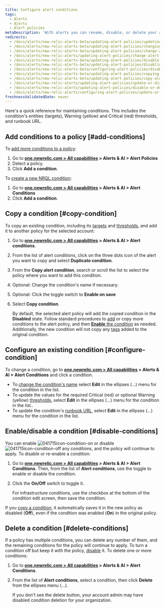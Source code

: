 ```yaml
---
title: Configure alert conditions
tags:
  - Alerts
  - Alerts
  - Alert policies
metaDescription: 'With alerts you can rename, disable, or delete your alert policies, as well as update or remove their conditions and channels.'
redirects:
  - /docs/alerts/new-relic-alerts-beta/updating-alert-policies/updating-alert-policies
  - /docs/alerts/new-relic-alerts-beta/updating-alert-policies/changing-alert-policies
  - /docs/alerts/new-relic-alerts-beta/updating-alert-policies/change-alert-policies
  - /docs/alerts/new-relic-alerts/updating-alert-policies/change-alert-policies
  - /docs/alerts/new-relic-alerts-beta/updating-alert-policies/disable-or-delete-alert-policies-conditions
  - /docs/alerts/new-relic-alerts-beta/updating-alert-policies/disabling-or-deleting-alert-policies
  - /docs/alerts/new-relic-alerts-beta/configuring-alert-policies/disabling-or-deleting-alert-policies
  - /docs/alerts/new-relic-alerts-beta/updating-alert-policies/copying-alert-conditions
  - /docs/alerts/new-relic-alerts-beta/updating-alert-policies/copy-alert-conditions
  - /docs/alerts/new-relic-alerts/updating-alert-policies/update-or-disable-policies-conditions
  - /docs/alerts/new-relic-alerts/updating-alert-policies/disable-or-delete-alert-policies-conditions
  - /docs/alerts/new-relic-alerts/configuring-alert-policies/update-or-disable-policies-conditions
freshnessValidatedDate: never
---
```




Here's a quick reference for maintaining conditions. This includes the condition's entities (targets), Warning (yellow) and Critical (red) thresholds, and runbook URL.

## Add conditions to a policy [#add-conditions]

To [add more conditions to a policy](/docs/alerts/new-relic-alerts-beta/configuring-alert-policies/define-alert-conditions):
1.  Go to <DoNotTranslate>**[one.newrelic.com > All capabilities](https://one.newrelic.com/all-capabilities) > Alerts & AI > Alert Policies**</DoNotTranslate>
2. Delect a policy.
3. Click <DoNotTranslate>**Add a condition**</DoNotTranslate>.

To [create a new NRQL condition](/docs/alerts-applied-intelligence/new-relic-alerts/alert-conditions/create-nrql-alert-conditions): 

1. Go to <DoNotTranslate>**[one.newrelic.com > All capabilities](https://one.newrelic.com/all-capabilities) > Alerts & AI > Alert Conditions**</DoNotTranslate>
2. Click <DoNotTranslate>**Add a condition**</DoNotTranslate>.

## Copy a condition [#copy-condition]

To copy an existing condition, including its [targets](/docs/apm/new-relic-apm/getting-started/glossary#alert-target) and [thresholds](/docs/apm/new-relic-apm/getting-started/glossary#alert-threshold), and add it to another policy for the selected account:

1. Go to <DoNotTranslate>**[one.newrelic.com > All capabilities](https://one.newrelic.com/all-capabilities) > Alerts & AI > Alert conditions**</DoNotTranslate>.
2. From the list of alert conditions, click on the three dots icon of the alert you want to copy and select <DoNotTranslate>**Duplicate condition**</DoNotTranslate>.
3. From the <DoNotTranslate>**Copy alert condition**</DoNotTranslate>, search or scroll the list to select the policy where you want to add this condition.
4. Optional: Change the condition's name if necessary.
5. Optional: Click the toggle switch to <DoNotTranslate>**Enable on save**</DoNotTranslate>
6. Select <DoNotTranslate>**Copy condition**</DoNotTranslate>.

    By default, the selected alert policy will add the copied condition in the **Disabled** state. Follow standard procedures to [add](/docs/alerts/new-relic-alerts-beta/configuring-alert-policies/define-alert-conditions) or copy more conditions to the alert policy, and then [**Enable** the condition](/docs/alerts/new-relic-alerts-beta/updating-alert-policies/disable-or-delete-alert-policies-conditions#disable-conditions) as needed. Additionally, the new condition will not copy any [tags](/docs/new-relic-solutions/new-relic-one/core-concepts/use-tags-help-organize-find-your-data/#add-via-ui-api) added to the original condition.

## Configure an existing condition [#configure-condition]

To change a condition, go to <DoNotTranslate>**[one.newrelic.com > All capabilities](https://one.newrelic.com/all-capabilities) > Alerts & AI > Alert Conditions**</DoNotTranslate> and click a condition.

* To [change the condition's name](/docs/alerts/new-relic-alerts-beta/configuring-alert-policies/define-alert-conditions#rename-condition) select <DoNotTranslate>**Edit**</DoNotTranslate> in the ellipses (...) menu for the condition in the list.
* To update the values for the required Critical (red) or optional Warning (yellow) [thresholds](/docs/alerts/new-relic-alerts-beta/configuring-alert-policies/define-thresholds-trigger-alert), select <DoNotTranslate>**Edit**</DoNotTranslate> in the ellipses (...) menu for the condition in the list..
* To update the condition's [runbook URL](/docs/alerts/new-relic-alerts-beta/reviewing-alert-incidents/provide-runbook-instructions-alerts), select <DoNotTranslate>**Edit**</DoNotTranslate> in the ellipses (...) menu for the condition in the list.


## Enable/disable a condition [#disable-conditions]

You can enable <img title="Alerts v3: Condition enabled" alt="041715icon-condition-on" src={accountsConditionOn}/> or disable <img title="Alerts v3: Condition disabled" alt="041715icon-condition-off" src={accountsConditionOff}/> any conditions, and the policy will continue to apply. To disable or re-enable a condition:

1. Go to <DoNotTranslate>**[one.newrelic.com > All capabilities](https://one.newrelic.com/all-capabilities) > Alerts & AI > Alert Conditions**</DoNotTranslate>. Then, from the list of <DoNotTranslate>**Alert conditions**</DoNotTranslate>, use the toggle to enable or disable the condition.
2. Click the <DoNotTranslate>**On/Off**</DoNotTranslate> switch to toggle it.

    <Callout variant="tip">
      For infrastructure conditions, use the checkbox at the bottom of the condition edit screen, then save the condition.
    </Callout>

If you [copy a condition](/docs/alerts/new-relic-alerts-beta/updating-alert-policies/copy-alert-conditions), it automatically saves it in the new policy as disabled (<DoNotTranslate>**Off**</DoNotTranslate>), even if the condition was enabled (<DoNotTranslate>**On**</DoNotTranslate>) in the original policy.
 
## Delete a condition [#delete-conditions]

If a policy has multiple conditions, you can delete any number of them, and the remaining conditions for the policy will continue to apply. To turn a condition off but keep it with the policy, [disable](/docs/alerts/new-relic-alerts-beta/updating-alert-policies/disable-or-delete-alert-policies-conditions#condition-on-off) it. To delete one or more conditions:

1. Go to <DoNotTranslate>**[one.newrelic.com > All capabilities](https://one.newrelic.com/all-capabilities) > Alerts & AI > Alert Conditions**</DoNotTranslate>.
2. From the list of <DoNotTranslate>**Alert conditions**</DoNotTranslate>, select a condition, then click <DoNotTranslate>**Delete**</DoNotTranslate> from the ellipses menu (...).

    <Callout variant="tip">
      If you don't see the delete button, your account admin may have disabled condition deletion for your organization.
    </Callout>
